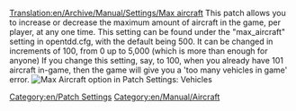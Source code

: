 [[Translation:en/Archive/Manual/Settings/Max aircraft]]
This patch allows you to increase or decrease the maximum amount of aircraft in the game, per player, at any one time. This setting can be found under the "max_aircraft" setting in opentdd.cfg, with the default being 500. It can be changed in increments of 100, from 0 up to 5,000 (which is more than enough for anyone) If you change this setting, say, to 100, when you already have 101 aircraft in-game, then the game will give you a 'too many vehicles in game' error. 
[[File:en/Archive/Manual/Settings/Maxvehiclesaircraft.png|frame|Max Aircraft option in Patch Settings: Vehicles]]

[[Category:en/Patch Settings]]
[[Category:en/Manual/Aircraft]]